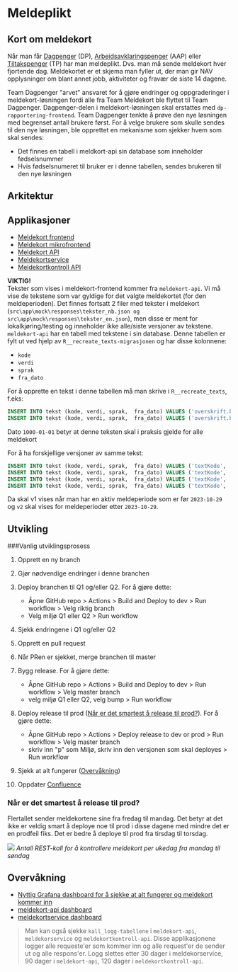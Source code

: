 
# Meldeplikt

## Kort om meldekort

Når man får [Dagpenger](https://www.nav.no/dagpenger) (DP), [Arbeidsavklaringspenger](https://www.nav.no/aap) (AAP) eller [Tiltakspenger](https://www.nav.no/tiltakspenger) (TP) har man meldeplikt. Dvs. man må sende meldekort hver fjortende dag.
Meldekortet er et skjema man fyller ut, der man gir NAV opplysninger om blant annet jobb, aktiviteter og fravær de siste 14 dagene.

Team Dagpenger "arvet" ansvaret for å gjøre endringer og oppgraderinger i meldekort-løsningen fordi alle fra Team Meldekort ble flyttet til Team Dagpenger. Dagpenger-delen i meldekort-løsningen skal erstattes med `dp-rapportering-frontend`. Team Dagpenger tenkte å prøve den nye løsningen med begrenset antall brukere først. For å velge brukere som skulle sendes til den nye løsningen, ble opprettet en mekanisme som sjekker hvem som skal sendes:

- Det finnes en tabell i meldkort-api sin database som inneholder fødselsnummer
- Hvis fødselsnumeret til bruker er i denne tabellen, sendes brukeren til den nye løsningen

## Arkitektur

<Drawio filename="meldeplikt" />

## Applikasjoner

- [Meldekort frontend](https://github.com/navikt/meldekortkontroll-api)
- [Meldekort mikrofrontend](https://github.com/navikt/meldekortkontroll-api)
- [Meldekort API](https://github.com/navikt/meldekortkontroll-api)
- [Meldekortservice](https://github.com/navikt/meldekortkontroll-api)
- [Meldekortkontroll API ](https://github.com/navikt/meldekortkontroll-api)

**VIKTIG!**  
Tekster som vises i meldekort-frontend kommer fra `meldekort-api`. Vi må vise de tekstene som var gyldige for det valgte meldekortet (for den meldeperioden). Det finnes fortsatt 2 filer med tekster i meldekort (`src\app\mock\responses\tekster_nb.json og src\app\mock\responses\tekster_en.json`), men disse er ment for lokalkjøring/testing og inneholder ikke alle/siste versjoner av tekstene.  
`meldekort-api` har en tabell med tekstene i sin database. Denne tabellen er fylt ut ved hjelp av `R__recreate_texts-migrasjonen` og har disse kolonnene:

- `kode`
- `verdi`
- `sprak`
- `fra_dato`

For å opprette en tekst i denne tabellen må man skrive i `R__recreate_texts`, f.eks:

```sql
INSERT INTO tekst (kode, verdi, sprak,  fra_dato) VALUES ('overskrift.bruttoBelop', 'Brutto beløp ', 'nb',  TO_DATE('1000-01-01', 'YYYY-MM-DD'));
INSERT INTO tekst (kode, verdi, sprak,  fra_dato) VALUES ('overskrift.bruttoBelop', 'Gross amount ', 'en',  TO_DATE('1000-01-01', 'YYYY-MM-DD'));
```

Dato `1000-01-01` betyr at denne teksten skal i praksis gjelde for alle meldekort

For å ha forskjellige versjoner av samme tekst:

```sql
INSERT INTO tekst (kode, verdi, sprak,  fra_dato) VALUES ('textKode', 'Tekst v1 ', 'nb',  TO_DATE('1000-01-01', 'YYYY-MM-DD'));
INSERT INTO tekst (kode, verdi, sprak,  fra_dato) VALUES ('textKode', 'Text v1 ',  'en',  TO_DATE('1000-01-01', 'YYYY-MM-DD'));
INSERT INTO tekst (kode, verdi, sprak,  fra_dato) VALUES ('textKode', 'Tekst v2 ', 'nb',  TO_DATE('2023-10-29', 'YYYY-MM-DD'));
INSERT INTO tekst (kode, verdi, sprak,  fra_dato) VALUES ('textKode', 'Text v2 ',  'en',  TO_DATE('2023-10-29', 'YYYY-MM-DD'));
```

Da skal v1 vises når man har en aktiv meldeperiode som er før `2023-10-29` og `v2` skal vises for meldeperioder etter `2023-10-29`.

## Utvikling

###Vanlig utviklingsprosess

1. Opprett en ny branch
2. Gjør nødvendige endringer i denne branchen
3. Deploy branchen til Q1 og/eller Q2. For å gjøre dette:

   - Åpne GitHub repo > Actions > Build and Deploy to dev > Run workflow > Velg riktig branch
   - Velg miljø Q1 eller Q2 > Run workflow

4. Sjekk endringene i Q1 og/eller Q2
5. Opprett en pull request
6. Når PRen er sjekket, merge branchen til master
7. Bygg release. For å gjøre dette:

   - Åpne GitHub repo > Actions > Build and Deploy to dev > Run workflow > Velg master branch
   - velg miljø Q1 eller Q2, velg bump > Run workflow

8. Deploy release til prod ([Når er det smartest å release til prod?](#når-er-det-smartest-å-release-til-prod)). For å gjøre dette:

   - Åpne GitHub repo > Actions > Deploy release to dev or prod > Run workflow > Velg master branch
   - skriv inn "p" som Miljø, skriv inn den versjonen som skal deployes > Run workflow

9. Sjekk at alt fungerer ([Overvåkning](#overvåkning))
10. Oppdater [Confluence](https://confluence.adeo.no/display/TMP/Versjonsoversikt)

### Når er det smartest å release til prod?

Flertallet sender meldekortene sine fra fredag til mandag.
Det betyr at det ikke er veldig smart å deploye noe til prod i disse dagene med mindre det er en prodfeil fiks.
Det er bedre å deploye til prod fra tirsdag til torsdag.

![](/img/meldeplikt-innsendte.png)
_Antall REST-kall for å kontrollere meldekort per ukedag fra mandag til søndag_

## Overvåkning

- [Nyttig Grafana dashboard for å sjekke at alt fungerer og meldekort kommer inn](https://grafana.nais.io/d/rPG4uUC7k/meldekort-api?orgId=1&refresh=30s)
- [meldekort-api dashboard](https://grafana.nais.io/d/h_LlxHcVz/team-meldeplikt-nais-app-dashbord?from=now%2Fd&to=now&orgId=1&refresh=1m)
- [meldekortservice dashboard](https://grafana.nais.io/d/531ynU5Vz/meldekortservice?orgId=1)

> Man kan også sjekke `kall_logg-tabellene` i `meldekort-api`, `meldekorservice` og `meldekortkontroll-api`.
> Disse applikasjonene logger alle requeste'er som kommer inn og alle request'er de sender ut og alle respons'er.
> Logg slettes etter 30 dager i meldekorservice, 90 dager i `meldekort-api`, 120 dager i `meldekortkontroll-api`.
